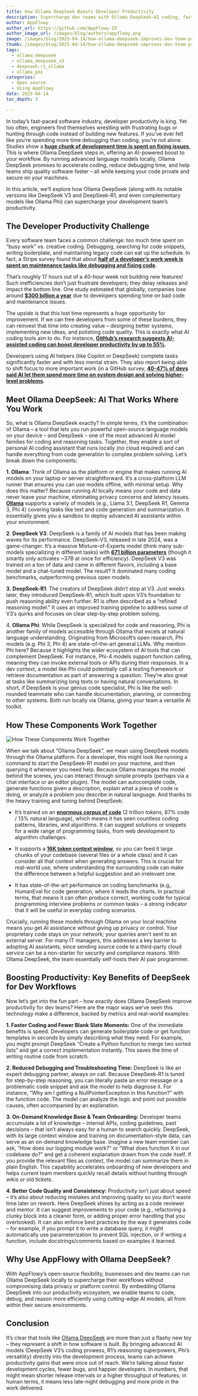 ```yaml
---
title: How Ollama DeepSeek Boosts Developer Productivity
description: Supercharge dev teams with Ollama DeepSeek—AI coding, faster debugging & full privacy, all inside AppFlowy’s local-first workspace.
author: AppFlowy
author_url: https://github.com/AppFlowy-IO
author_image_url: /images/blog/authors/appflowy.png
image: /images/blog/2025-04-14/how-ollama-deepseek-improves-dev-team-productivity.png
thumb: /images/blog/2025-04-14/how-ollama-deepseek-improves-dev-team-productivity.png
tags:
  - ollama_deepseek
  - ollama_deepseek_v3
  - deepseek-r1_ollama
  - ollama_phi
categories:
  - Open source
  - Using AppFlowy
date: 2025-04-14
toc_depth: 3

---
```


In today’s fast-paced software industry, developer productivity is king. Yet too often, engineers find themselves wrestling with frustrating bugs or hunting through code instead of building new features. If you’ve ever felt like you’re spending more time debugging than coding, you’re not alone. Studies show a [**huge chunk of development time is spent on fixing issues**​.](https://coralogix.com/blog/this-is-what-your-developers-are-doing-75-of-the-time-and-this-is-the-cost-you-pay) This is where Ollama DeepSeek steps in, offering an AI-powered boost to your workflow. By running advanced language models locally, Ollama DeepSeek promises to accelerate coding, reduce debugging time, and help teams ship quality software faster – all while keeping your code private and secure on your machines.

In this article, we’ll explore how Ollama DeepSeek (along with its notable versions like DeepSeek V3 and DeepSeek-R1, and even complementary models like Ollama Phi) can supercharge your development team’s productivity. 

## The Developer Productivity Challenge

Every software team faces a common challenge: too much time spent on “busy work” vs. creative coding. Debugging, searching for code snippets, writing boilerplate, and maintaining legacy code can eat up the schedule. In fact, a Stripe survey found that about [**half of a developer’s work week is spent on maintenance tasks like debugging and fixing code**](https://www.zdnet.com/article/developers-despair-half-your-time-is-wasted-on-bad-code/).

That’s roughly 17 hours out of a 40-hour week not building new features\! Such inefficiencies don’t just frustrate developers; they delay releases and impact the bottom line. One study estimated that globally, companies lose around [**$300 billion a year**](https://www.zdnet.com/article/developers-despair-half-your-time-is-wasted-on-bad-code/) due to developers spending time on bad code and maintenance issues.

The upside is that this lost time represents a huge opportunity for improvement. If we can free developers from some of these burdens, they can reinvest that time into creating value – designing better systems, implementing new ideas, and polishing code quality. This is exactly what AI coding tools aim to do. For instance, [**GitHub’s research suggests AI-assisted coding can boost developer productivity by up to 55%**](https://github.blog/ai-and-ml/generative-ai/how-developers-spend-the-time-they-save-thanks-to-ai-coding-tools)​. 

Developers using AI helpers (like Copilot or DeepSeek) complete tasks significantly faster and with less mental strain. They also report being able to shift focus to more important work (in a GitHub survey, [**40-47% of devs said AI let them spend more time on system design and solving higher-level problems**](https://github.blog/ai-and-ml/generative-ai/how-developers-spend-the-time-they-save-thanks-to-ai-coding-tools)**.**

## Meet Ollama DeepSeek: AI That Works Where You Work

So, what is Ollama DeepSeek exactly? In simple terms, it’s the combination of Ollama – a tool that lets you run powerful open-source language models on your device – and DeepSeek – one of the most advanced AI model families for coding and reasoning tasks. Together, they enable a sort of personal AI coding assistant that runs locally (no cloud required) and can handle everything from code generation to complex problem solving. Let’s break down the components:

**1\. Ollama**: Think of Ollama as the platform or engine that makes running AI models on your laptop or server straightforward. It’s a cross-platform LLM runner that ensures you can use models offline, with minimal setup. Why does this matter? Because running AI locally means your code and data never leave your machine, eliminating privacy concerns and latency issues. [**Ollama**](https://appflowy.com/blog/appflowy_local_ai_ollama) supports a variety of models (e.g., Llama 3.1, DeepSeek R1, Gemma 3, Phi 4\) covering tasks like text and code generation and summarization. It essentially gives you a sandbox to deploy advanced AI assistants within your environment.

**2**. **DeepSeek V3**: DeepSeek is a family of AI models that has been making waves for its performance. DeepSeek-V3, released in late 2024, was a game-changer. It’s a massive Mixture-of-Experts model (think many sub-models specializing in different tasks) with [**671 billion parameters**](https://www.bentoml.com/blog/the-complete-guide-to-deepseek-models-from-v3-to-r1-and-beyond) (though it smartly only activates \~37B at once for efficiency). DeepSeek V3 was trained on a ton of data and came in different flavors, including a base model and a chat-tuned model. The result? It dominated many coding benchmarks, outperforming previous open models. 

**3\.** **DeepSeek-R1**: The creators of DeepSeek didn’t stop at V3. Just weeks later, they introduced DeepSeek-R1, which built upon V3’s foundation to push reasoning ability even further. R1 is often described as a “refined reasoning model.” It uses an improved training pipeline to address some of V3’s quirks and focuses on clear step-by-step problem solving​. 

4\. **Ollama Phi**: While DeepSeek is specialized for code and reasoning, Phi is another family of models accessible through Ollama that excels at natural language understanding. Originating from Microsoft’s open research, Phi models (e.g. Phi 3, Phi 4\) are state-of-the-art general LLMs. Why mention Phi here? Because it highlights the wider ecosystem of AI tools that can complement DeepSeek. For instance, Phi-4 models support function calling, meaning they can invoke external tools or APIs during their responses​. In a dev context, a model like Phi could potentially call a testing framework or retrieve documentation as part of answering a question. They’re also great at tasks like summarizing long texts or having natural conversations. In short, if DeepSeek is your genius code specialist, Phi is like the well-rounded teammate who can handle documentation, planning, or connecting to other systems. Both run locally via Ollama, giving your team a versatile AI toolkit.

## How These Components Work Together
<Img src="/images/blog/2025-04-14/Pasted image 20250411223157.png" alt="How These Components Work Together" />
<Caption content='[Source](https://ollama.com/library/deepseek-r1)' />

When we talk about “Ollama DeepSeek”, we mean using DeepSeek models through the Ollama platform. For a developer, this might look like running a command to start the DeepSeek-R1 model on your machine, and then querying it whenever you need help. Because Ollama manages the model behind the scenes, you can interact through simple prompts (perhaps via a chat interface or an editor plugin). The model can autocomplete code, generate functions given a description, explain what a piece of code is doing, or analyze a problem you describe in natural language. And thanks to the heavy training and tuning behind DeepSeek:

* It’s trained on an [**enormous corpus of code**](https://ollama.com/g1ibby/deepseek:6.7b) (2 trillion tokens, 87% code / 13% natural language)​, which means it has seen countless coding patterns, libraries, and algorithms. It can suggest solutions or snippets for a wide range of programming tasks, from web development to algorithm challenges.

* It supports a [**16K token context window​**](https://ollama.com/g1ibby/deepseek:6.7b), so you can feed it large chunks of your codebase (several files or a whole class) and it can consider all that context when generating answers. This is crucial for real-world use, where understanding the surrounding code can make the difference between a helpful suggestion and an irrelevant one.

* It has state-of-the-art performance on coding benchmarks (e.g,. HumanEval for code generation, where it leads the charts​. In practical terms, that means it can often produce correct, working code for typical programming interview problems or common tasks – a strong indicator that it will be useful in everyday coding scenarios.

Crucially, running these models through Ollama on your local machine means you get AI assistance without giving up privacy or control. Your proprietary code stays on your network; your queries aren’t sent to an external server. For many IT managers, this addresses a key barrier to adopting AI assistants, since sending source code to a third-party cloud service can be a non-starter for security and compliance reasons. With Ollama DeepSeek, the team essentially self-hosts their AI pair programmer.

## Boosting Productivity: Key Benefits of DeepSeek for Dev Workflows

Now let’s get into the fun part – how exactly does Ollama DeepSeek improve productivity for dev teams? Here are the major ways we’ve seen this technology make a difference, backed by metrics and real-world examples:

**1\. Faster Coding and Fewer Blank Slate Moments:** One of the immediate benefits is speed. Developers can generate boilerplate code or get function templates in seconds by simply describing what they need. For example, you might prompt DeepSeek “Create a Python function to merge two sorted lists” and get a correct implementation instantly. This saves the time of writing routine code from scratch.

**2\. Reduced Debugging and Troubleshooting Time:** DeepSeek is like an expert debugging partner, always on call. Because DeepSeek-R1 is tuned for step-by-step reasoning, you can literally paste an error message or a problematic code snippet and ask the model to help diagnose it. For instance, “Why am I getting a NullPointerException in this function?” with the function code. The model can analyze the logic and point out possible causes, often accompanied by an explanation.

**3\. On-Demand Knowledge Base & Team Onboarding:** Developer teams accumulate a lot of knowledge – internal APIs, coding guidelines, past decisions – that isn’t always easy for a human to search quickly. DeepSeek, with its large context window and training on documentation-style data, can serve as an on-demand knowledge base. Imagine a new team member can ask, “How does our logging module work?” or “What does function X in our codebase do?” and get a coherent explanation drawn from the code itself. If you provide the relevant files as context, the model can summarize them in plain English. This capability accelerates onboarding of new developers and helps current team members quickly recall details without hunting through wikis or old tickets.

**4\. Better Code Quality and Consistency:** Productivity isn’t just about speed – it’s also about reducing mistakes and improving quality so you don’t waste time later on rework. Here DeepSeek shines by acting as a code reviewer and mentor. It can suggest improvements to your code (e.g., refactoring a clunky block into a cleaner form, or adding proper error handling that you overlooked). It can also enforce best practices by the way it generates code – for example, if you prompt it to write a database query, it might automatically use parameterization to prevent SQL injection, or if writing a function, include docstrings/comments based on examples it learned. 

## Why Use AppFlowy with Ollama DeepSeek?

With AppFlowy’s open-source flexibility, businesses and dev teams can run Ollama DeepSeek locally to supercharge their workflows without compromising data privacy or platform control. By embedding Ollama DeepSeek into our productivity ecosystem, we enable teams to code, debug, and reason more efficiently using cutting-edge AI models, all from within their secure environments.

## Conclusion

It’s clear that tools like [Ollama DeepSeek](https://appflowy.com/guide/appflowy-local-ai-ollama?blockId=_P7cuH) are more than just a flashy new toy – they represent a shift in how software is built. By bringing advanced AI models (DeepSeek V3’s coding prowess, R1’s reasoning superpowers, Phi’s versatility) directly into the development process, teams can achieve productivity gains that were once out of reach. We’re talking about faster development cycles, fewer bugs, and happier developers. In numbers, that might mean shorter release intervals or a higher throughput of features; in human terms, it means less late-night debugging and more pride in the work delivered.
